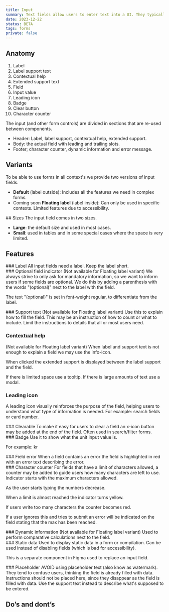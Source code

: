 ```yaml
---
title: Input
summary: Text fields allow users to enter text into a UI. They typically appear in forms and dialogs.
date: 2023-12-22
status: BETA
tags: forms
private: false
---
```


## Anatomy  
<Figma component="input" id="input-anatomy" caption="Anatomy of Input field" />

1. Label
2. Label support text
3. Contextual help
4. Extended support text
5. Field
6. Input value
7. Leading icon
8. Badge
9. Clear button
10. Character counter


The input (and other form controls) are divided in sections that are re-used between components. 
- Header: Label, label support, contextual help, extended support.
- Body: the actual field with leading and trailing slots.
- Footer; character counter, dynamic information and error message.


## Variants

To be able to use forms in all context's we provide two versions of input fields.
- **Default** (label outside): Includes all the features we need in complex forms.
- <Badge variant="notice">Coming soon</Badge> **Floating label** (label inside): Can only be used in specific contexts. Limited features due to accessibility.

<Grid columns="2">
    <Figma node="1:16764" caption="Default" />
    <Figma node="1:16767" caption="Floating label" />
</Grid>


<GdsDivider size="4xl" opacity="0.2" />

<Grid columns="2">
<div>
## Sizes
The input field comes in two sizes.

- **Large**: the default size and used in most cases.
- **Small**: used in tables and in some special cases where the space is very limited.

</div>
<Figma node="1:16772" caption="Large and Small input field" />
</Grid>

<GdsDivider size="4xl" opacity="0.2" />

## Features

<Grid columns="2">
<div>
### Label
All input fields need a label. Keep the label short. 
</div>
<Figma node="1:16779" caption="Large input field with just a label." />
</Grid>

<Grid columns="2">
<div>
### Optional field indicator
(Not available for Floating label variant)
We always strive to only ask for mandatory information, so we want to inform users if some fields are optional. We do this by adding a parenthesis with the words "(optional)" next to the label with the field.

The text "(optional)" is set in font-weight regular, to differentiate from the label.
</div>
<Figma node="1:16785" caption="Use '(optional)' to mark optional fields." />
</Grid>

<Grid columns="2">
<div>
### Support text
(Not available for Floating label variant)
Use this to explain how to fill the field. This may be an instruction of how to 
count or what to include. Limit the instructions to details that all or most users need.
</div>
<Figma node="1:16790" caption="" />
</Grid>

### Contextual help
(Not available for Floating label variant)
When  label and support text is not enough to explain a field we may use the info-icon. 

When clicked the extended support is displayed between the label support and the field.

If there is limited space use a tooltip. 
If there is large amounts of text use a modal.

<Grid columns="2">
<Figma node="1:16795" caption="Info icon button to reach help." />
<Figma node="1:16797" caption="Extended support visible" />
</Grid>

### Leading icon
A leading icon visually reinforces the purpose of the field, helping users  to understand what type of information is needed. 
For example: search fields or card number.

<Grid columns="2">
<Figma node="1:16802" caption="Leading icon to indicate it's a search field." />
<Figma node="1:16804" caption="Leading icon to indicate a card number." />
</Grid>

<Grid columns="2">
<div>
### Clearable
To make it easy for users to clear a field an x-icon button may be added at the end of the field. 
Often used in search/filter forms.
</div>
<Figma node="1:16808" caption="Makes it easy to clear a search filter." />
</Grid>

<Grid columns="2">
<div>
### Badge
Use it to show what the unit input value is.

For example: kr
</div>
<Figma node="1:16813" caption="Badge used to display the currency EUR." />
</Grid>

<Grid columns="2">
<div>
### Field error
When a field contains an error the field is highlighted in red with an error text describing the error.
</div>
<Figma node="1:16818" caption="Input field containing an error." />
</Grid>

<Grid columns="2">
<div>
### Character counter
For fields that have a limit of characters allowed, a counter may be added to guide users how many characters are left to use. Indicator starts with the maximum characters allowed. 

As the user starts typing the numbers decrease. 

When a limit is almost reached the indicator turns yellow. 

If users write too many characters the counter becomes red. 

If a user ignores this and tries to submit an error will be indicated on the field stating that the max has been reached.
</div>
<Figma node="1:16823" caption="Input field with counter" />
</Grid>

<Grid columns="2">
<div>
### Dynamic information
(Not available for Floating label variant)
Used to perform comparative calculations next to the field.
</div>
<Figma node="1:16827" caption="Dynamic information displayed under the input field." />
</Grid>

<Grid columns="2">
<div>
### Static data
Used to display static data in a form or compilation.
Can be used instead of disabling fields (which is bad for accessibility).

This is a separate component in Figma used to replace an input field.
</div>
<Figma node="1:16832" caption="Example usage of Static data." />
</Grid>

<Grid columns="2">
<div>
### Placeholder
AVOID using placeholder text (also know as watermark). They tend to confuse users, thinking the field is already filled with data. Instructions should not be placed here, since they disappear as the field is filled with data. Use the support text instead to describe what's supposed to be entered.

</div>
<Dont caption="Don't use placeholders."><Figma node="1:16837" /></Dont> 
</Grid>

## Do’s and dont’s

<Grid columns="2">
    <Do caption="Do use '(optional)' to mark optional fields">
        <Figma node="647-6126" />
    </Do>
    <Dont caption="Don't use asterix to indicate mandatory fields.">
        <Figma node="647-6129" />
    </Dont>
</Grid>

